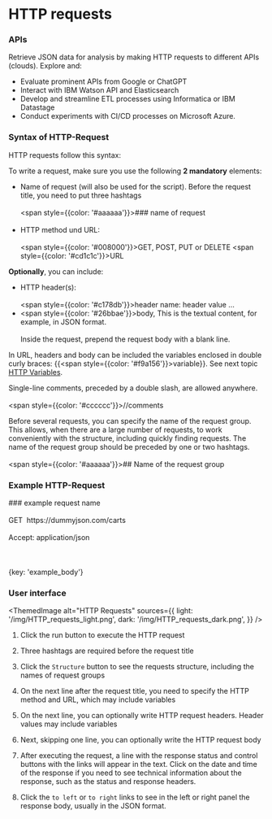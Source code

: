 # HTTP requests

### APIs

Retrieve JSON data for analysis by making HTTP requests to different APIs (clouds). Explore and:

- Evaluate prominent APIs from Google or ChatGPT
- Interact with IBM Watson API and Elasticsearch
- Develop and streamline ETL processes using Informatica or IBM Datastage
- Conduct experiments with CI/CD processes on Microsoft Azure.

### Syntax of HTTP-Request

HTTP requests follow this syntax:

To write a request, make sure you use the following **2 mandatory** elements:

- Name of request (will also be used for the script).
    Before the request title, you need to put three hashtags
    <br></br><span style={{color: '#aaaaaa'}}>### name of request</span><br></br>
- HTTP method und URL:
    <br></br><span style={{color: '#008000'}}>GET, POST, PUT or DELETE</span>
    <span style={{color: '#cd1c1c'}}>URL</span>

**Optionally**, you can include:

- HTTP header(s):
    <br></br><span style={{color: '#c178db'}}>header name:  header value ...</span>
- <span style={{color: '#26bbae'}}>body</span>, This is the textual content, for example, in JSON format.<br></br>
    Inside the request, prepend the request body with a blank line.

In URL, headers and body can be included the variables enclosed in double curly braces:
    &#123;&#123;<span style={{color: '#f9a156'}}>variable</span>&#125;&#125;. See next topic [HTTP Variables](HTTP%20Variables).

Single-line comments, preceded by a double slash, are allowed anywhere.
<br></br><span style={{color: '#cccccc'}}>//comments</span>

Before several requests, you can specify the name of the request group.
This allows, when there are a large number of requests,
to work conveniently with the structure, including quickly finding requests.
The name of the request group should be preceded by one or two hashtags.
<br></br><span style={{color: '#aaaaaa'}}>## Name of the request group</span>


### Example HTTP-Request


<span>
<span style={{color: '#aaaaaa'}}>### example request name</span><br></br>
<span style={{color: '#008000'}}>GET</span>&nbsp;
<span style={{color: '#cd1c1c'}}>https</span><span style={{color: '#cd1c1c'}}>://dummyjson.com/carts</span><br></br>
<span style={{color: '#c178db'}}>Accept: application/json</span><br></br><br></br>
<span style={{color: '#26bbae'}}>&#123;key: 'example_body'&#125;</span>
</span>

### User interface


<ThemedImage
    alt="HTTP Requests"
    sources={{
        light: '/img/HTTP_requests_light.png',
        dark: '/img/HTTP_requests_dark.png',
    }}
/>

1. Click the run button to execute the HTTP request

2. Three hashtags are required before the request title

3. Click the `Structure` button to see the requests structure, including the names of request groups

4. On the next line after the request title, you need to specify the HTTP method and URL, which may include variables

5. On the next line, you can optionally write HTTP request headers. Header values may include variables

6. Next, skipping one line, you can optionally write the HTTP request body

7. After executing the request, a line with the response status and control buttons with the links will appear in the text.
Click on the date and time of the response if you need to see technical information about the response, such as the status and response headers.

8. Click the `to left` or `to right` links to see in the left or right panel the response body, usually in the JSON format.
